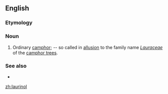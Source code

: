 ==English==

===Etymology===
{{suffix|laurin|ol|lang=en}}

===Noun===
{{en-noun|-}}

# {{lb|en|chemistry}} Ordinary [[camphor]]; -- so called in [[allusion]] to the family name ''[[Lauraceae]]'' of the [[camphor tree]]s.

===See also===
* {{l|en|camphor}}

[[zh:laurinol]]